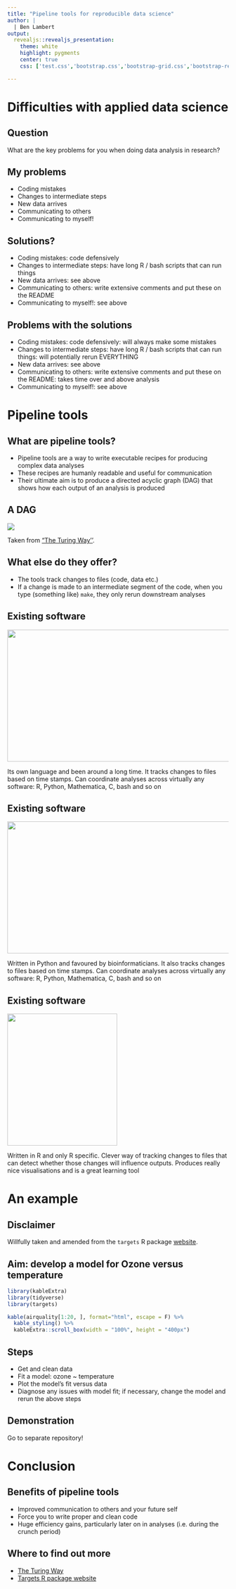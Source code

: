 ```yaml
---
title: "Pipeline tools for reproducible data science"
author: | 
  | Ben Lambert
output:
  revealjs::revealjs_presentation:
    theme: white
    highlight: pygments
    center: true
    css: ['test.css','bootstrap.css','bootstrap-grid.css','bootstrap-reboot.min.css','bootstrap-grid.min.css','bootstrap.min.css','bootstrap-reboot.css']

---
```


# Difficulties with applied data science

## Question

What are the key problems for you when doing data analysis in research?

## My problems

- Coding mistakes
- Changes to intermediate steps
- New data arrives
- Communicating to others
- Communicating to myself!

## Solutions?

- Coding mistakes: code defensively
- Changes to intermediate steps: have long R / bash scripts that can run things
- New data arrives: see above
- Communicating to others: write extensive comments and put these on the README
- Communicating to myself!: see above

## Problems with the solutions

- Coding mistakes: code defensively: will always make some mistakes
- Changes to intermediate steps: have long R / bash scripts that can run things: will potentially rerun EVERYTHING
- New data arrives: see above
- Communicating to others: write extensive comments and put these on the README: takes time over and above analysis
- Communicating to myself!: see above

# Pipeline tools

## What are pipeline tools?

- Pipeline tools are a way to write executable recipes for producing complex data analyses
- These recipes are humanly readable and useful for communication
- Their ultimate aim is to produce a directed acyclic graph (DAG) that shows how each output of an analysis is produced

## A DAG

[![](figures/make-research-dag.png)](https://the-turing-way.netlify.app/reproducible-research/make.html)

Taken from ["The Turing Way''](https://the-turing-way.netlify.app/reproducible-research/make.html).


## What else do they offer?

- The tools track changes to files (code, data etc.)
- If a change is made to an intermediate segment of the code, when you type (something like) `make`, they only rerun downstream analyses

## Existing software

<a href="https://www.gnu.org/software/make/"><img src="figures/gnu-make.png" width="600" height="300" /></a>

Its own language and been around a long time. It tracks changes to files based on time stamps. Can coordinate analyses across virtually any software: R, Python, Mathematica, C, bash and so on

## Existing software

<a href="https://snakemake.readthedocs.io/en/stable/tutorial/short.html"><img src="figures/snakemake.jpeg" width="600" height="300" /></a>

Written in Python and favoured by bioinformaticians. It also tracks changes to files based on time stamps. Can coordinate analyses across virtually any software: R, Python, Mathematica, C, bash and so on

## Existing software

<a href="https://books.ropensci.org/targets/"><img src="figures/targets.png" width="250" height="300" /></a>

Written in R and only R specific. Clever way of tracking changes to files that can detect whether those changes will influence outputs. Produces really nice visualisations and is a great learning tool


# An example

## Disclaimer

Willfully taken and amended from the `targets` R package [website](https://books.ropensci.org/targets/walkthrough.html). 

## Aim: develop a model for Ozone versus temperature

```r
library(kableExtra)
library(tidyverse)
library(targets)

kable(airquality[1:20, ], format="html", escape = F) %>% 
  kable_styling() %>%
  kableExtra::scroll_box(width = "100%", height = "400px")
```

## Steps

- Get and clean data
- Fit a model: ozone ~ temperature
- Plot the model's fit versus data
- Diagnose any issues with model fit; if necessary, change the model and rerun the above steps

## Demonstration

Go to separate repository!

# Conclusion

## Benefits of pipeline tools

- Improved communication to others and your future self
- Force you to write proper and clean code
- Huge efficiency gains, particularly later on in analyses (i.e. during the crunch period)

## Where to find out more

- [The Turing Way](https://the-turing-way.netlify.app/reproducible-research/make.html)
- [Targets R package website](https://books.ropensci.org/targets/)

